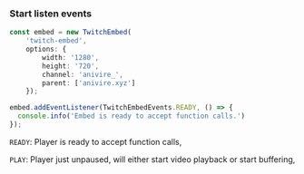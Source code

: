 ### Start listen events
```ts
const embed = new TwitchEmbed(
    'twitch-embed', 
    options: {
        width: '1280',
        height: '720',
        channel: 'anivire_',
        parent: ['anivire.xyz']
    });

embed.addEventListener(TwitchEmbedEvents.READY, () => {
  console.info('Embed is ready to accept function calls.')
});
```

`READY`: Player is ready to accept function calls,

`PLAY`: Player just unpaused, will either start video playback or start buffering,
